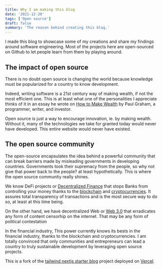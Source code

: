 ```yaml
---
title: Why I am making this blog 
date: '2021-12-20'
tags: ['Open source']
draft: false
summary: 'The reason behind creating this blog.'
---
```


I made this blog to showcase some of my creations and share my findings around software engineering. Most of the projects here are open-sourced on Github to let people learn from them by playing around.

## The impact of open source

There is no doubt open source is changing the world because knowledge must be popularized for a country to know development.

Indeed, writing software is a 21st century way of making wealth, if not the most efficient one. This is at least what one of the personalities I appreciate thinks of it in an essay he wrote on [How to Make Wealth](http://www.paulgraham.com/wealth.html) by Paul Graham, a programmer, writer, and investor. 

Open source is just a way to encourage innovation, ie. by making wealth. Without it, many of the technologies we take for granted today would never have developed. This entire website would never have existed.

## The open source community

The open-source encapsulates the idea behind a powerful community that can break barriers made by misleading governments in developing countries. Governments took their supremacy from the people, so why not give that power back to the people? at least hypothetically. This is where the open source community really shines.

We know DeFi projects or [Decentralized Finance](https://en.wikipedia.org/wiki/Decentralized_finance) that stops Banks from controlling your money thanks to the [blockchain](https://en.wikipedia.org/wiki/Blockchain) and [cryptocurrencies](https://en.wikipedia.org/wiki/Cryptocurrency). It assures total transparency of transactions and is the most secure way to do so, at least at this time being.

On the other hand, we have decentralized Web or [Web 3.0](https://en.wikipedia.org/wiki/Web3) that erradicates any form of content censorhip on the internet. That may be any form of political contestation

In the financial industry, This power currently knows its bests in the financial industry, thanks to the blockchain and cryptocurrencies. I am totally convinced that only communities and entrepreneurs can lead a country to truly sustainable development by leveraging open source projects.

This is a fork of the [tailwind nextjs starter blog](https://github.com/timlrx/tailwind-nextjs-starter-blog) project deployed on [Vercel](https://vercel.com/).
